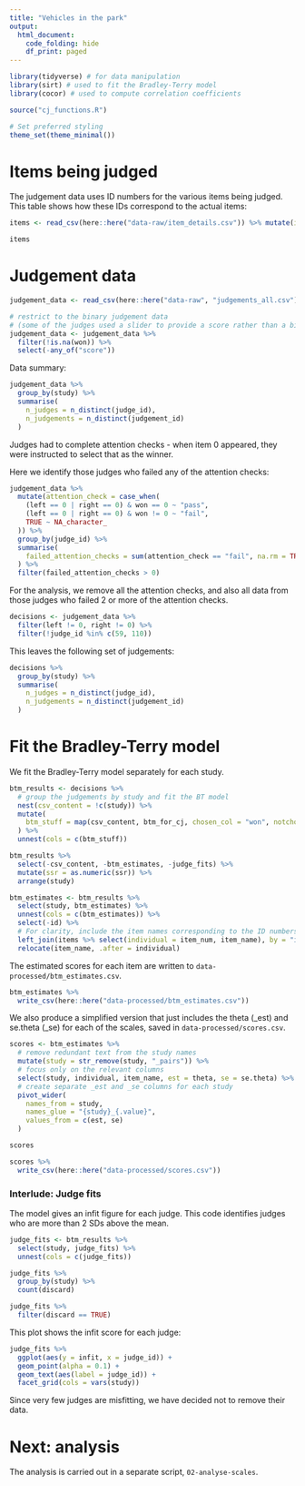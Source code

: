 ```yaml
---
title: "Vehicles in the park"
output: 
  html_document: 
    code_folding: hide
    df_print: paged
---
```


```r
library(tidyverse) # for data manipulation
library(sirt) # used to fit the Bradley-Terry model
library(cocor) # used to compute correlation coefficients

source("cj_functions.R")

# Set preferred styling
theme_set(theme_minimal())
```

# Items being judged

The judgement data uses ID numbers for the various items being judged. This table shows how these IDs correspond to the actual items:

```r
items <- read_csv(here::here("data-raw/item_details.csv")) %>% mutate(item_description = str_trim(item_description))

items
```
# Judgement data

```r
judgement_data <- read_csv(here::here("data-raw", "judgements_all.csv"))

# restrict to the binary judgement data
# (some of the judges used a slider to provide a score rather than a binary choice)
judgement_data <- judgement_data %>% 
  filter(!is.na(won)) %>% 
  select(-any_of("score"))
```

Data summary:

```r
judgement_data %>% 
  group_by(study) %>% 
  summarise(
    n_judges = n_distinct(judge_id),
    n_judgements = n_distinct(judgement_id)
  )
```

Judges had to complete attention checks - when item 0 appeared, they were instructed to select that as the winner.

Here we identify those judges who failed any of the attention checks:

```r
judgement_data %>% 
  mutate(attention_check = case_when(
    (left == 0 | right == 0) & won == 0 ~ "pass",
    (left == 0 | right == 0) & won != 0 ~ "fail",
    TRUE ~ NA_character_
  )) %>% 
  group_by(judge_id) %>% 
  summarise(
    failed_attention_checks = sum(attention_check == "fail", na.rm = TRUE)
  ) %>% 
  filter(failed_attention_checks > 0)
```

For the analysis, we remove all the attention checks, and also all data from those judges who failed 2 or more of the attention checks.

```r
decisions <- judgement_data %>% 
  filter(left != 0, right != 0) %>% 
  filter(!judge_id %in% c(59, 110))
```

This leaves the following set of judgements:

```r
decisions %>% 
  group_by(study) %>% 
  summarise(
    n_judges = n_distinct(judge_id),
    n_judgements = n_distinct(judgement_id)
  )
```

# Fit the Bradley-Terry model

We fit the Bradley-Terry model separately for each study.

```r
btm_results <- decisions %>% 
  # group the judgements by study and fit the BT model
  nest(csv_content = !c(study)) %>% 
  mutate(
    btm_stuff = map(csv_content, btm_for_cj, chosen_col = "won", notchosen_col = "lost", judge_col = "judge_id")
  ) %>% 
  unnest(cols = c(btm_stuff))
```

```r
btm_results %>% 
  select(-csv_content, -btm_estimates, -judge_fits) %>% 
  mutate(ssr = as.numeric(ssr)) %>% 
  arrange(study)

btm_estimates <- btm_results %>% 
  select(study, btm_estimates) %>% 
  unnest(cols = c(btm_estimates)) %>% 
  select(-id) %>%
  # For clarity, include the item names corresponding to the ID numbers
  left_join(items %>% select(individual = item_num, item_name), by = "individual") %>% 
  relocate(item_name, .after = individual)
```

The estimated scores for each item are written to `data-processed/btm_estimates.csv`.

```r
btm_estimates %>% 
  write_csv(here::here("data-processed/btm_estimates.csv"))
```

We also produce a simplified version that just includes the theta (_est) and se.theta (_se) for each of the scales, saved in `data-processed/scores.csv`.

```r
scores <- btm_estimates %>% 
  # remove redundant text from the study names
  mutate(study = str_remove(study, "_pairs")) %>% 
  # focus only on the relevant columns
  select(study, individual, item_name, est = theta, se = se.theta) %>% 
  # create separate _est and _se columns for each study
  pivot_wider(
    names_from = study,
    names_glue = "{study}_{.value}",
    values_from = c(est, se)
  )

scores

scores %>% 
  write_csv(here::here("data-processed/scores.csv"))
```


### Interlude: Judge fits

The model gives an infit figure for each judge. This code identifies judges who are more than 2 SDs above the mean.

```r
judge_fits <- btm_results %>% 
  select(study, judge_fits) %>% 
  unnest(cols = c(judge_fits))

judge_fits %>% 
  group_by(study) %>% 
  count(discard)

judge_fits %>% 
  filter(discard == TRUE)
```

This plot shows the infit score for each judge:

```r
judge_fits %>% 
  ggplot(aes(y = infit, x = judge_id)) +
  geom_point(alpha = 0.1) +
  geom_text(aes(label = judge_id)) +
  facet_grid(cols = vars(study))

```

Since very few judges are misfitting, we have decided not to remove their data.

# Next: analysis

The analysis is carried out in a separate script, `02-analyse-scales`.
